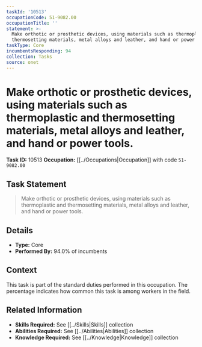 ```yaml
---
taskId: '10513'
occupationCode: 51-9082.00
occupationTitle: ''
statement: >-
  Make orthotic or prosthetic devices, using materials such as thermoplastic and
  thermosetting materials, metal alloys and leather, and hand or power tools.
taskType: Core
incumbentsResponding: 94
collection: Tasks
source: onet
---
```

# Make orthotic or prosthetic devices, using materials such as thermoplastic and thermosetting materials, metal alloys and leather, and hand or power tools.

**Task ID:** 10513
**Occupation:** [[../Occupations|Occupation]] with code `51-9082.00`

## Task Statement

> Make orthotic or prosthetic devices, using materials such as thermoplastic and thermosetting materials, metal alloys and leather, and hand or power tools.

## Details

- **Type:** Core
- **Performed By:** 94.0% of incumbents

## Context

This task is part of the standard duties performed in this occupation. The percentage indicates how common this task is among workers in the field.

## Related Information

- **Skills Required:** See [[../Skills|Skills]] collection
- **Abilities Required:** See [[../Abilities|Abilities]] collection
- **Knowledge Required:** See [[../Knowledge|Knowledge]] collection
